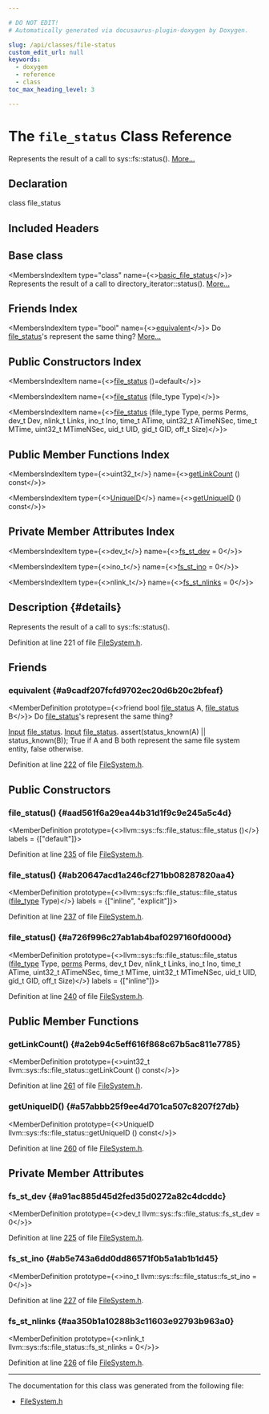 ```yaml
---

# DO NOT EDIT!
# Automatically generated via docusaurus-plugin-doxygen by Doxygen.

slug: /api/classes/file-status
custom_edit_url: null
keywords:
  - doxygen
  - reference
  - class
toc_max_heading_level: 3

---
```





# The `file_status` Class Reference

<DoxygenPage pluginConfig={pluginConfig}>

Represents the result of a call to sys::fs::status(). <a href="#details">More...</a>

## Declaration

<CodeBlock>class file_status</CodeBlock>

## Included Headers

<IncludesList>
<IncludesListItem
  filePath="llvm/Support/FileSystem.h"
  permalink="/docs/api/files/include/include/llvm/include/llvm/support/filesystem-h"
  isLocal="true" />
</IncludesList>

## Base class

<MembersIndex>

<MembersIndexItem
  type="class"
  name={<><a href="/docs/api/classes/llvm/sys/fs/basic-file-status">basic&#95;file&#95;status</a></>}>
Represents the result of a call to directory&#95;iterator::status(). <a href="/docs/api/classes/llvm/sys/fs/basic-file-status/#details">More...</a>
</MembersIndexItem>

</MembersIndex>

## Friends Index

<MembersIndex>

<MembersIndexItem
  type="bool"
  name={<><a href="#a9cadf207fcfd9702ec20d6b20c2bfeaf">equivalent</a></>}>
Do <a href="/docs/api/classes/file-status">file&#95;status</a>&#39;s represent the same thing? <a href="#a9cadf207fcfd9702ec20d6b20c2bfeaf">More...</a>
</MembersIndexItem>

</MembersIndex>

## Public Constructors Index

<MembersIndex>

<MembersIndexItem
  name={<><a href="#aad561f6a29ea44b31d1f9c9e245a5c4d">file&#95;status</a> ()=default</>}>
</MembersIndexItem>

<MembersIndexItem
  name={<><a href="#ab20647acd1a246cf271bb08287820aa4">file&#95;status</a> (file&#95;type Type)</>}>
</MembersIndexItem>

<MembersIndexItem
  name={<><a href="#a726f996c27ab1ab4baf0297160fd000d">file&#95;status</a> (file&#95;type Type, perms Perms, dev&#95;t Dev, nlink&#95;t Links, ino&#95;t Ino, time&#95;t ATime, uint32&#95;t ATimeNSec, time&#95;t MTime, uint32&#95;t MTimeNSec, uid&#95;t UID, gid&#95;t GID, off&#95;t Size)</>}>
</MembersIndexItem>

</MembersIndex>

## Public Member Functions Index

<MembersIndex>

<MembersIndexItem
  type={<>uint32&#95;t</>}
  name={<><a href="#a2eb94c5eff616f868c67b5ac811e7785">getLinkCount</a> () const</>}>
</MembersIndexItem>

<MembersIndexItem
  type={<><a href="/docs/api/classes/llvm/sys/fs/uniqueid">UniqueID</a></>}
  name={<><a href="#a57abbb25f9ee4d701ca507c8207f27db">getUniqueID</a> () const</>}>
</MembersIndexItem>

</MembersIndex>

## Private Member Attributes Index

<MembersIndex>

<MembersIndexItem
  type={<>dev&#95;t</>}
  name={<><a href="#a91ac885d45d2fed35d0272a82c4dcddc">fs&#95;st&#95;dev</a> = 0</>}>
</MembersIndexItem>

<MembersIndexItem
  type={<>ino&#95;t</>}
  name={<><a href="#ab5e743a6dd0dd86571f0b5a1ab1b1d45">fs&#95;st&#95;ino</a> = 0</>}>
</MembersIndexItem>

<MembersIndexItem
  type={<>nlink&#95;t</>}
  name={<><a href="#aa350b1a10288b3c11603e92793b963a0">fs&#95;st&#95;nlinks</a> = 0</>}>
</MembersIndexItem>

</MembersIndex>

## Description {#details}

Represents the result of a call to sys::fs::status().

Definition at line 221 of file <a href="/docs/api/files/include/include/llvm/include/llvm/support/filesystem-h">FileSystem.h</a>.

<SectionDefinition>

## Friends

### equivalent {#a9cadf207fcfd9702ec20d6b20c2bfeaf}

<MemberDefinition
  prototype={<>friend bool <a href="/docs/api/classes/llvm/sys/fs/file-status">file&#95;status</a> A, <a href="/docs/api/classes/llvm/sys/fs/file-status">file&#95;status</a> B</>}>
Do <a href="/docs/api/classes/file-status">file&#95;status</a>&#39;s represent the same thing?

<ParametersList title="Parameters">
<ParametersListItem name="A"><a href="/docs/api/classes/input">Input</a> <a href="/docs/api/classes/file-status">file&#95;status</a>.</ParametersListItem>
<ParametersListItem name="B"><a href="/docs/api/classes/input">Input</a> <a href="/docs/api/classes/file-status">file&#95;status</a>.</ParametersListItem>
</ParametersList>
assert(status&#95;known(A) || status&#95;known(B));


<SectionUser title="Returns">
True if A and B both represent the same file system entity, false otherwise.
</SectionUser>

Definition at line <a href="/docs/api/files/include/include/llvm/include/llvm/support/filesystem-h/#l00222">222</a> of file <a href="/docs/api/files/include/include/llvm/include/llvm/support/filesystem-h">FileSystem.h</a>.
</MemberDefinition>

</SectionDefinition>

<SectionDefinition>

## Public Constructors

### file&#95;status() {#aad561f6a29ea44b31d1f9c9e245a5c4d}

<MemberDefinition
  prototype={<>llvm::sys::fs::file&#95;status::file&#95;status ()</>}
  labels = {["default"]}>

Definition at line <a href="/docs/api/files/include/include/llvm/include/llvm/support/filesystem-h/#l00235">235</a> of file <a href="/docs/api/files/include/include/llvm/include/llvm/support/filesystem-h">FileSystem.h</a>.
</MemberDefinition>

### file&#95;status() {#ab20647acd1a246cf271bb08287820aa4}

<MemberDefinition
  prototype={<>llvm::sys::fs::file&#95;status::file&#95;status (<a href="/docs/api/namespaces/llvm/sys/fs/#a6c50be965db24d7532b6b4e6b0755f5c">file&#95;type</a> Type)</>}
  labels = {["inline", "explicit"]}>

Definition at line <a href="/docs/api/files/include/include/llvm/include/llvm/support/filesystem-h/#l00237">237</a> of file <a href="/docs/api/files/include/include/llvm/include/llvm/support/filesystem-h">FileSystem.h</a>.
</MemberDefinition>

### file&#95;status() {#a726f996c27ab1ab4baf0297160fd000d}

<MemberDefinition
  prototype={<>llvm::sys::fs::file&#95;status::file&#95;status (<a href="/docs/api/namespaces/llvm/sys/fs/#a6c50be965db24d7532b6b4e6b0755f5c">file&#95;type</a> Type, <a href="/docs/api/namespaces/llvm/sys/fs/#ac56b6ec1078927bdd9b65f7ba8fbda82">perms</a> Perms, dev&#95;t Dev, nlink&#95;t Links, ino&#95;t Ino, time&#95;t ATime, uint32&#95;t ATimeNSec, time&#95;t MTime, uint32&#95;t MTimeNSec, uid&#95;t UID, gid&#95;t GID, off&#95;t Size)</>}
  labels = {["inline"]}>

Definition at line <a href="/docs/api/files/include/include/llvm/include/llvm/support/filesystem-h/#l00240">240</a> of file <a href="/docs/api/files/include/include/llvm/include/llvm/support/filesystem-h">FileSystem.h</a>.
</MemberDefinition>

</SectionDefinition>

<SectionDefinition>

## Public Member Functions

### getLinkCount() {#a2eb94c5eff616f868c67b5ac811e7785}

<MemberDefinition
  prototype={<>uint32&#95;t llvm::sys::fs::file&#95;status::getLinkCount () const</>}>

Definition at line <a href="/docs/api/files/include/include/llvm/include/llvm/support/filesystem-h/#l00261">261</a> of file <a href="/docs/api/files/include/include/llvm/include/llvm/support/filesystem-h">FileSystem.h</a>.
</MemberDefinition>

### getUniqueID() {#a57abbb25f9ee4d701ca507c8207f27db}

<MemberDefinition
  prototype={<>UniqueID llvm::sys::fs::file&#95;status::getUniqueID () const</>}>

Definition at line <a href="/docs/api/files/include/include/llvm/include/llvm/support/filesystem-h/#l00260">260</a> of file <a href="/docs/api/files/include/include/llvm/include/llvm/support/filesystem-h">FileSystem.h</a>.
</MemberDefinition>

</SectionDefinition>

<SectionDefinition>

## Private Member Attributes

### fs&#95;st&#95;dev {#a91ac885d45d2fed35d0272a82c4dcddc}

<MemberDefinition
  prototype={<>dev&#95;t llvm::sys::fs::file&#95;status::fs&#95;st&#95;dev = 0</>}>

Definition at line <a href="/docs/api/files/include/include/llvm/include/llvm/support/filesystem-h/#l00225">225</a> of file <a href="/docs/api/files/include/include/llvm/include/llvm/support/filesystem-h">FileSystem.h</a>.
</MemberDefinition>

### fs&#95;st&#95;ino {#ab5e743a6dd0dd86571f0b5a1ab1b1d45}

<MemberDefinition
  prototype={<>ino&#95;t llvm::sys::fs::file&#95;status::fs&#95;st&#95;ino = 0</>}>

Definition at line <a href="/docs/api/files/include/include/llvm/include/llvm/support/filesystem-h/#l00227">227</a> of file <a href="/docs/api/files/include/include/llvm/include/llvm/support/filesystem-h">FileSystem.h</a>.
</MemberDefinition>

### fs&#95;st&#95;nlinks {#aa350b1a10288b3c11603e92793b963a0}

<MemberDefinition
  prototype={<>nlink&#95;t llvm::sys::fs::file&#95;status::fs&#95;st&#95;nlinks = 0</>}>

Definition at line <a href="/docs/api/files/include/include/llvm/include/llvm/support/filesystem-h/#l00226">226</a> of file <a href="/docs/api/files/include/include/llvm/include/llvm/support/filesystem-h">FileSystem.h</a>.
</MemberDefinition>

</SectionDefinition>

<hr/>

The documentation for this class was generated from the following file:

<ul>
<li><a href="/docs/api/files/include/include/llvm/include/llvm/support/filesystem-h">FileSystem.h</a></li>
</ul>

</DoxygenPage>

